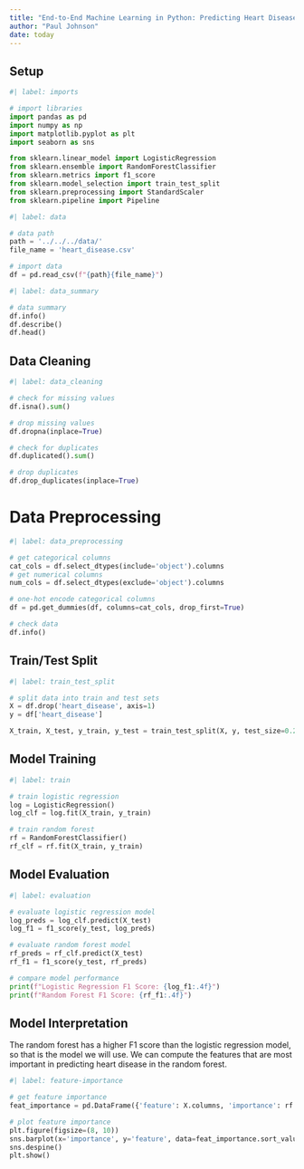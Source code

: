```yaml
---
title: "End-to-End Machine Learning in Python: Predicting Heart Disease"
author: "Paul Johnson"
date: today
---
```


## Setup

```python
#| label: imports

# import libraries
import pandas as pd
import numpy as np
import matplotlib.pyplot as plt
import seaborn as sns

from sklearn.linear_model import LogisticRegression
from sklearn.ensemble import RandomForestClassifier
from sklearn.metrics import f1_score
from sklearn.model_selection import train_test_split
from sklearn.preprocessing import StandardScaler
from sklearn.pipeline import Pipeline

```

```python
#| label: data

# data path
path = '../../../data/'
file_name = 'heart_disease.csv'

# import data
df = pd.read_csv(f"{path}{file_name}")

```

```python
#| label: data_summary

# data summary
df.info()
df.describe()
df.head()
```

## Data Cleaning

```python
#| label: data_cleaning

# check for missing values
df.isna().sum()

# drop missing values
df.dropna(inplace=True)

# check for duplicates
df.duplicated().sum()

# drop duplicates
df.drop_duplicates(inplace=True)

```

# Data Preprocessing

```python
#| label: data_preprocessing

# get categorical columns
cat_cols = df.select_dtypes(include='object').columns
# get numerical columns
num_cols = df.select_dtypes(exclude='object').columns

# one-hot encode categorical columns
df = pd.get_dummies(df, columns=cat_cols, drop_first=True)

# check data
df.info()

```

## Train/Test Split

```python
#| label: train_test_split

# split data into train and test sets
X = df.drop('heart_disease', axis=1)
y = df['heart_disease']

X_train, X_test, y_train, y_test = train_test_split(X, y, test_size=0.2, random_state=42)

```

## Model Training

```python
#| label: train

# train logistic regression
log = LogisticRegression()
log_clf = log.fit(X_train, y_train)

# train random forest
rf = RandomForestClassifier()
rf_clf = rf.fit(X_train, y_train)

```

## Model Evaluation

```python
#| label: evaluation

# evaluate logistic regression model
log_preds = log_clf.predict(X_test)
log_f1 = f1_score(y_test, log_preds)

# evaluate random forest model
rf_preds = rf_clf.predict(X_test)
rf_f1 = f1_score(y_test, rf_preds)

# compare model performance
print(f"Logistic Regression F1 Score: {log_f1:.4f}")
print(f"Random Forest F1 Score: {rf_f1:.4f}")

```

## Model Interpretation

The random forest has a higher F1 score than the logistic regression model, so that is the model we will use. We can compute the features that are most important in predicting heart disease in the random forest.

```python
#| label: feature-importance

# get feature importance
feat_importance = pd.DataFrame({'feature': X.columns, 'importance': rf.feature_importances_})

# plot feature importance
plt.figure(figsize=(8, 10))
sns.barplot(x='importance', y='feature', data=feat_importance.sort_values(by='importance', ascending=False))
sns.despine()
plt.show()

```
